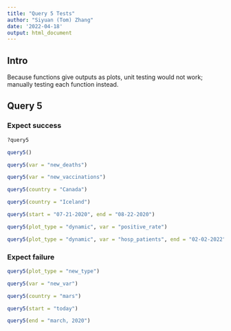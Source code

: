 ```yaml
---
title: "Query 5 Tests"
author: "Siyuan (Tom) Zhang"
date: '2022-04-18'
output: html_document
---
```


## Intro

Because functions give outputs as plots, unit testing would not work; manually testing each function instead.

## Query 5

### Expect success

```r
?query5
```

```r
query5()
```

```r
query5(var = "new_deaths")
```

```r
query5(var = "new_vaccinations")
```

```r
query5(country = "Canada")
```

```r
query5(country = "Iceland")
```

```r
query5(start = "07-21-2020", end = "08-22-2020")
```

```r
query5(plot_type = "dynamic", var = "positive_rate")
```

```r
query5(plot_type = "dynamic", var = "hosp_patients", end = "02-02-2022", country = "United Kingdom")
```

### Expect failure

```r
query5(plot_type = "new_type")
```

```r
query5(var = "new_var")
```

```r
query5(country = "mars")
```

```r
query5(start = "today")
```

```r
query5(end = "march, 2020")
```

